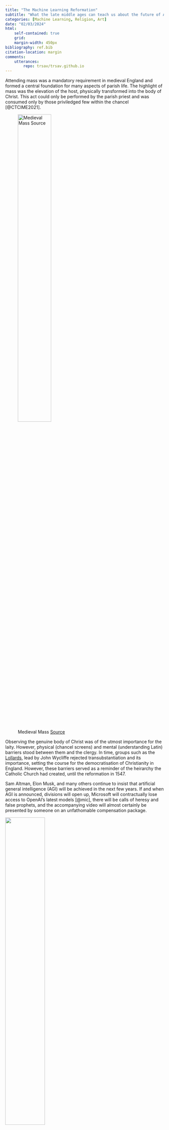 ```yaml
---
title: "The Machine Learning Reformation"
subtitle: "What the late middle ages can teach us about the future of AI"
categories: [Machine Learning, Religion, Art]
date: "02/03/2024"
html: 
    self-contained: true
    grid: 
    margin-width: 450px
bibliography: ref.bib
citation-location: margin
comments:
    utterances:
        repo: trsav/trsav.github.io
---
```


Attending mass was a mandatory requirement in medieval England and formed a central foundation for many aspects of parish life.
The highlight of mass was the elevation of the host, physically transformed into the body of Christ. 
This act could only be performed by the parish priest and was consumed only by those priviledged few within the chancel [@CTCIME2021].

![Medieval Mass <a href="https://www.newliturgicalmovement.org/2023/05/the-mass-is-faith-and-faith-is-mass.html">Source</a> ](mass.webp){width=50%}

Observing the genuine body of Christ was of the utmost importance for the laity. However, physical (chancel screens) and mental (understanding Latin) barriers stood between them and the clergy. 
In time, groups such as the [Lollards](https://en.wikipedia.org/wiki/Lollardy), lead by John Wycliffe rejected transubstantiation and its importance, setting the course for the democratisation of Christianity in England. However, these barriers served as a reminder of the heirarchy the Catholic Church had created, until the reformation in 1547.

Sam Altman, Elon Musk, and many others continue to insist that artificial general intelligence (AGI) will be achieved in the next few years. 
If and when AGI is announced, divisions will open up, Microsoft will contractually lose access to OpenAI's latest models [@mic], there will be calls of heresy and false prophets, and the accompanying video will almost certainly be presented by someone on an unfathomable compensation package.

:::{.center}
![](sam.png){width=50%}
:::

There will be those, armed with heavily quantized open-source LLMs running locally on Macbooks, akin to Gutenberg Bibles, that will insist that AGI is not real. 
AGI was never the goal for the majority of people. AI has the ability to change the way that engineers, writers, and artists work, and the democratisation of open-source LLMs, serves to benefit the lives of everyone^[With enough compute] equally.

The current power struggles within machine learning are fought on inherently Christian lines. From the French Yann 'John Calvin' LeCun's open-source ideology and scepticism in the real presence of AGI, to Sam Altman's claim to primacy and inevitable monopoly on the transubstantiation of a super-_us_. 

A key assumption is that if AGI occurs, it will be useful. This will be the nail in the coffin that will seal the fate of the Macbook Lollards in the end. But what happens if it is not? 

::: column-margin
![An Oak Tree - Michael Craig-Martin <a href="https://www.michaelcraigmartin.co.uk/artworks/11-an-oak-tree/">Source</a> ](ot.webp)
:::

In more recent years Michael Craig-Martin affirmed the medieval world view of transubstantiation with [_An Oak Tree_](https://www.michaelcraigmartin.co.uk/artworks/11-an-oak-tree/). Capturing the sense of belief that was felt by medieval Christians by enforcing that a glass of water placed high on a glass shelf was in fact a genuine oak tree. To believe that that glass of water is an oak tree, is to make a leap of faith. 

As Tom Holland [@DOM] would point out, we have made, and continue to make these leaps of faith on a daily basis. The concept of human rights for example is one that we simply choose to believe, in the view that it will make the world a better place^[Itself a goal that we deem somewhat important.].

_An Oak Tree_ invites us to take this leap, and embrace it, unapologetically confronting us with its presence. Despite January 1st being an arbitrary day, it _feels_ like a new beginning because we all collectively _believe_ it's a new beginning. 

:::{.center}
![](laptop.jpg){width=60%}
:::

As AI approaches levels of human intelligence, some will choose to make the leap of faith and some will not. We should relish and enjoy the spectacle of AGI, as medieval parishioners would have done at mass every Sunday.

However, we must not lose sight of the ability of machine learning to change our lives in more tangible ways. 

_It will not be an AI that replaces your job, but someone with the ability to **use** AI._
